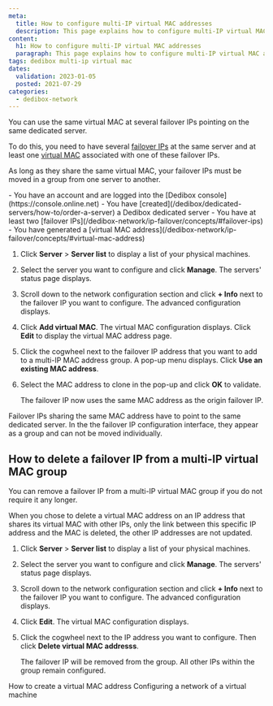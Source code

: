 ```yaml
---
meta:
  title: How to configure multi-IP virtual MAC addresses
  description: This page explains how to configure multi-IP virtual MAC addresses.
content:
  h1: How to configure multi-IP virtual MAC addresses
  paragraph: This page explains how to configure multi-IP virtual MAC addresses.
tags: dedibox multi-ip virtual mac 
dates:
  validation: 2023-01-05
  posted: 2021-07-29
categories:
  - dedibox-network
---
```


You can use the same virtual MAC at several failover IPs pointing on the same dedicated server.

To do this, you need to have several [failover IPs](/dedibox-network/ip-failover/concepts/#failover-ips) at the same server and at least one [virtual MAC](/dedibox-network/ip-failover/concepts/#virtual-mac-address) associated with one of these failover IPs.

As long as they share the same virtual MAC, your failover IPs must be moved in a group from one server to another.

<Message type="requirement">
  - You have an account and are logged into the [Dedibox console](https://console.online.net)
  - You have [created](/dedibox/dedicated-servers/how-to/order-a-server) a Dedibox dedicated server
  - You have at least two [failover IPs](/dedibox-network/ip-failover/concepts/#failover-ips)
  - You have generated a [virtual MAC address](/dedibox-network/ip-failover/concepts/#virtual-mac-address)
</Message>


1. Click **Server** > **Server list** to display a list of your physical machines. 
2. Select the server you want to configure and click **Manage**. The servers' status page displays.
3. Scroll down to the network configuration section and click **+ Info** next to the failover IP you want to configure. The advanced configuration displays.
4. Click **Add virtual MAC**. The virtual MAC configuration displays. Click **Edit** to display the virtual MAC address page. 
5. Click the cogwheel next to the failover IP address that you want to add to a multi-IP MAC address group. A pop-up menu displays. Click **Use an existing MAC address**. 
6. Select the MAC address to clone in the pop-up and click **OK** to validate. 

    The failover IP now uses the same MAC address as the origin failover IP. 

<Message type="important">
  Failover IPs sharing the same MAC address have to point to the same dedicated server. In the the failover IP configuration interface, they appear as a group and can not be moved individually.
</Message>

## How to delete a failover IP from a multi-IP virtual MAC group

You can remove a failover IP from a multi-IP virtual MAC group if you do not require it any longer. 

<Message type="tip">
  When you chose to delete a virtual MAC address on an IP address that shares its virtual MAC with other IPs, only the link between this specific IP address and the MAC is deleted, the other IP addresses are not updated.
</Message>

1. Click **Server** > **Server list** to display a list of your physical machines. 
2. Select the server you want to configure and click **Manage**. The servers' status page displays.
3. Scroll down to the network configuration section and click **+ Info** next to the failover IP you want to configure. The advanced configuration displays.
4. Click **Edit**. The virtual MAC configuration displays. 
5. Click the cogwheel next to the IP address you want to configure. Then click **Delete virtual MAC addresss**. 

    The failover IP will be removed from the group. All other IPs within the group remain configured. 

<Navigation title="See Also">
  <PreviousButton to="/bare-metal/network/reference-content/create-virtual-mac">How to create a virtual MAC address</PreviousButton>
  <NextButton to="/bare-metal/network/reference-content/configure-network-virtual-machine">Configuring a network of a virtual machine</NextButton>
</Navigation>

